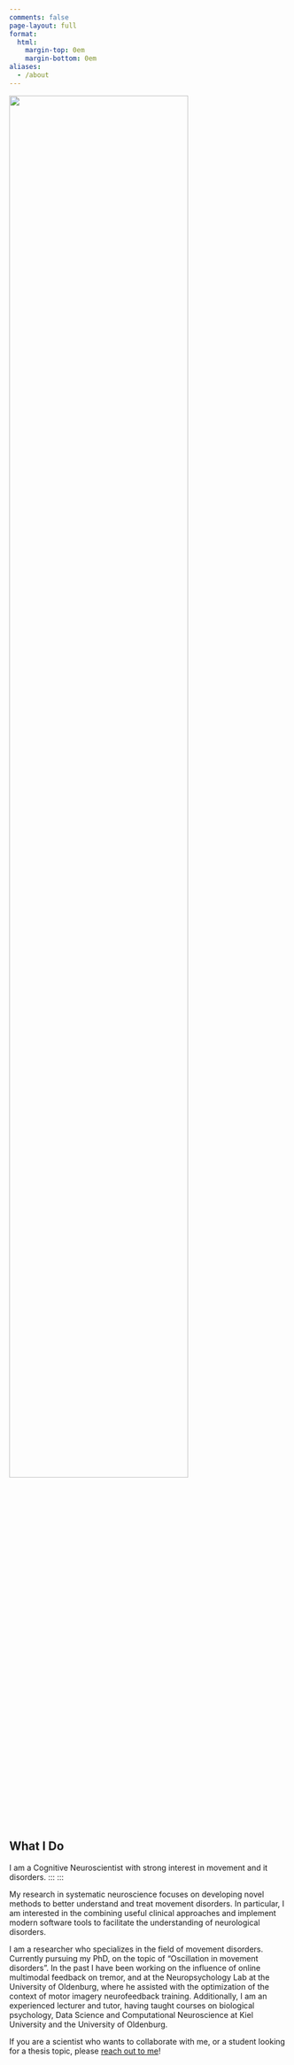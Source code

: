 ```yaml
---
comments: false
page-layout: full
format:
  html: 
    margin-top: 0em
    margin-bottom: 0em
aliases:
  - /about
---
```


![](images/eeg.jpg){width=80%}

## What I Do

I am a Cognitive Neuroscientist with strong interest in movement and it disorders.
:::
:::

My research in systematic neuroscience focuses on developing novel methods to better understand and treat movement disorders.
In particular, I am interested in the combining useful clinical approaches and implement modern software tools to facilitate the understanding of neurological disorders.

I am a researcher who specializes in the field of movement disorders. Currently pursuing my PhD, on the topic of "Oscillation in movement disorders". In the past I have been working  on the influence of online multimodal feedback on tremor, and at the Neuropsychology Lab at the University of Oldenburg, where he assisted with the optimization of the context of motor imagery neurofeedback training. Additionally, I am an experienced lecturer and tutor, having taught courses on biological psychology, Data Science and Computational Neuroscience at Kiel University and the University of Oldenburg. 

If you are a scientist who wants to collaborate with me, or a student looking for a thesis topic,
please [reach out to me](mailto:julius.welzel@gmail.com)!